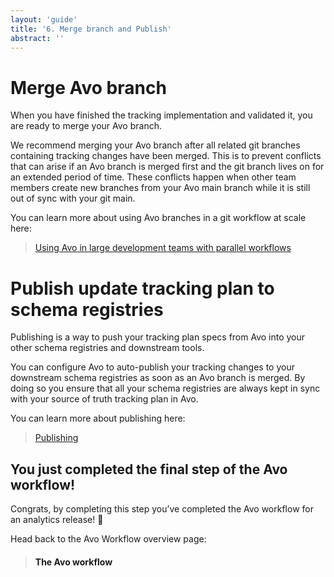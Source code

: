 ```yaml
---
layout: 'guide'
title: '6. Merge branch and Publish'
abstract: ''
---
```



# Merge Avo branch

When you have finished the tracking implementation and validated it, you are ready to merge your Avo branch.

We recommend merging your Avo branch after all related git branches containing tracking changes have been merged. This is to prevent conflicts that can arise if an Avo branch is merged first and the git branch lives on for an extended period of time. These conflicts happen when other team members create new branches from your Avo main branch while it is still out of sync with your git main.

You can learn more about using Avo branches in a git workflow at scale here:
>[​​Using Avo in large development teams with parallel workflows](https://www.avo.app/docs/implementation/avo-and-git)

# Publish update tracking plan to schema registries

Publishing is a way to push your tracking plan specs from Avo into your other schema registries and downstream tools.

You can configure Avo to auto-publish your tracking changes to your downstream schema registries as soon as an Avo branch is merged. By doing so you ensure that all your schema registries are always kept in sync with your source of truth tracking plan in Avo.

You can learn more about publishing here:

>[Publishing](https://www.avo.app/docs/workspace/tracking-plan/publishing#configure-auto-publishing)


## You just completed the final step of the Avo workflow!

Congrats, by completing this step you’ve completed the Avo workflow for an analytics release! 🎉

Head back to the Avo Workflow overview page:

>#### <Link passHref href="/workflow/overview"><a>The Avo workflow</a></Link>


